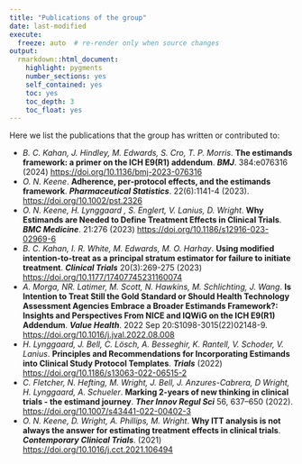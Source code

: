 ```yaml
---
title: "Publications of the group"
date: last-modified
execute:   
  freeze: auto  # re-render only when source changes
output: 
  rmarkdown::html_document:
    highlight: pygments
    number_sections: yes
    self_contained: yes
    toc: yes
    toc_depth: 3
    toc_float: yes
---
```


Here we list the publications that the group has written or contributed to:

- *B. C. Kahan, J. Hindley, M. Edwards, S. Cro, T. P. Morris*. **The estimands framework: a primer on the ICH E9(R1) addendum**. ***BMJ***. 384:e076316 (2024) <https://doi.org/10.1136/bmj-2023-076316>
- *O. N. Keene*. **Adherence, per‐protocol effects, and the estimands framework**. ***Pharmaceutical Statistics***.  22(6):1141-4 (2023). <https://doi.org/10.1002/pst.2326>
- *O. N. Keene, H. Lynggaard , S. Englert, V. Lanius, D. Wright*. **Why Estimands are Needed to Define Treatment Effects in Clinical Trials**. ***BMC Medicine***. 21:276 (2023) <https://doi.org/10.1186/s12916-023-02969-6>
- *B. C. Kahan, I. R. White, M. Edwards, M. O. Harhay*. **Using modified intention-to-treat as a principal stratum estimator for failure to initiate treatment**. ***Clinical Trials*** 20(3):269-275 (2023)  <https://doi.org/10.1177/17407745231160074>
- *A. Morga, NR. Latimer, M. Scott, N. Hawkins, M. Schlichting, J. Wang*. **Is Intention to Treat Still the Gold Standard or Should Health Technology Assessment Agencies Embrace a Broader Estimands Framework?: Insights and Perspectives From NICE and IQWiG on the ICH E9(R1) Addendum**. ***Value Health***. 2022 Sep 20:S1098-3015(22)02148-9. <https://doi.org/10.1016/j.jval.2022.08.008> 
- *H. Lynggaard, J. Bell, C. Lösch, A. Besseghir, K. Rantell, V. Schoder, V. Lanius*. **Principles and Recommendations for Incorporating Estimands into Clinical Study Protocol Templates**. ***Trials*** (2022) <https://doi.org/10.1186/s13063-022-06515-2> 
- *C. Fletcher, N. Hefting, M. Wright, J. Bell, J. Anzures-Cabrera, D Wright, H. Lynggaard, A. Schueler*. **Marking 2-years of new thinking in clinical trials - the estimand journey**. ***Ther Innov Regul Sci*** 56, 637–650 (2022). <https://doi.org/10.1007/s43441-022-00402-3> 
- *O. N. Keene, D. Wright, A. Phillips, M. Wright*. **Why ITT analysis is not always the answer for estimating treatment effects in clinical trials**. ***Contemporary Clinical Trials***. (2021) <https://doi.org/10.1016/j.cct.2021.106494> 




